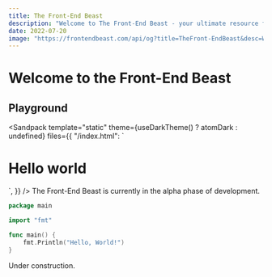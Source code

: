 ```yaml
---
title: The Front-End Beast
description: "Welcome to The Front-End Beast - your ultimate resource for mastering HTML basics, CSS styling, and JavaScript fundamentals. Dive into the world of front-end web development with our comprehensive tutorials, courses, and interactive projects. Learn responsive web design, explore JavaScript frameworks and optimize front-end performance."
date: 2022-07-20
image: "https://frontendbeast.com/api/og?title=TheFront-EndBeast&desc=Welcome to The Front-End Beast - your ultimate resource for mastering HTML basics, CSS styling, and JavaScript fundamentals. Dive into the world of front-end web development with our comprehensive tutorials, courses, and interactive projects. Learn responsive web design, explore JavaScript frameworks and optimize front-end performance."
---
```



# Welcome to the Front-End Beast

## Playground

<Sandpack
  template="static"
  theme={useDarkTheme() ? atomDark : undefined}
  files={{
"/index.html": `<!DOCTYPE html>

<html>

<head>
  <title>The Front-End Beast</title>
  <meta charset="UTF-8" />
  <link rel="stylesheet" href="/styles.css" />
</head>

<body>
  <h1>Hello world</h1>
</body>

</html>`,
  }}
/>

<Callout type="warning" emoji="⚠️">
  The Front-End Beast is currently in the alpha phase of development.
</Callout>

```go filename="main.go" {5-18}
package main

import "fmt"

func main() {
    fmt.Println("Hello, World!")
}
```

Under construction.

<Cards>
  <Card icon={""} title="HTML" href="/html" />
  <Card icon={""} title="CSS" href="/css" />
</Cards>
